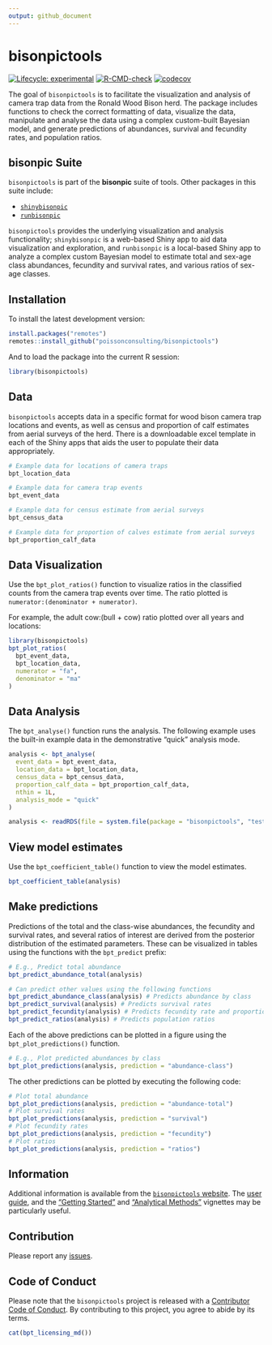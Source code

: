 ```yaml
---
output: github_document 
---
```


# bisonpictools

<!-- badges: start -->
[![Lifecycle: experimental](https://img.shields.io/badge/lifecycle-experimental-orange.svg)](https://lifecycle.r-lib.org/articles/stages.html#experimental)
[![R-CMD-check](https://github.com/poissonconsulting/bisonpictools/actions/workflows/R-CMD-check.yaml/badge.svg)](https://github.com/poissonconsulting/bisonpictools/actions/workflows/R-CMD-check.yaml)
[![codecov](https://codecov.io/gh/poissonconsulting/bisonpictools/graph/badge.svg?token=znqSXiltZo)](https://codecov.io/gh/poissonconsulting/bisonpictools)
<!-- badges: end -->

The goal of `bisonpictools` is to facilitate the visualization and analysis of camera trap data from the Ronald Wood Bison herd.
The package includes functions to check the correct formatting of data, visualize the data, manipulate and analyse the data using a complex custom-built Bayesian model, and generate predictions of abundances, survival and fecundity rates, and population ratios.

## bisonpic Suite

`bisonpictools` is part of the **bisonpic** suite of tools. 
Other packages in this suite include:

- [`shinybisonpic`](https://github.com/poissonconsulting/shinybisonpic)
- [`runbisonpic`](https://github.com/poissonconsulting/runbisonpic)

`bisonpictools` provides the underlying visualization and analysis functionality; `shinybisonpic` is a web-based Shiny app to aid data visualization and exploration, and `runbisonpic` is a local-based Shiny app to analyze a complex custom Bayesian model to estimate total and sex-age class abundances, fecundity and survival rates, and various ratios of sex-age classes.

## Installation

To install the latest development version:

```r
install.packages("remotes")
remotes::install_github("poissonconsulting/bisonpictools")
```

And to load the package into the current R session:

```r
library(bisonpictools)
```

## Data

`bisonpictools` accepts data in a specific format for wood bison camera trap locations and events, as well as census and proportion of calf estimates from aerial surveys of the herd.
There is a downloadable excel template in each of the Shiny apps that aids the user to populate their data appropriately.

```r
# Example data for locations of camera traps
bpt_location_data
```

```r
# Example data for camera trap events
bpt_event_data
```

```r
# Example data for census estimate from aerial surveys
bpt_census_data
```

```r
# Example data for proportion of calves estimate from aerial surveys
bpt_proportion_calf_data
```

## Data Visualization

Use the `bpt_plot_ratios()` function to visualize ratios in the classified counts from the camera trap events over time.
The ratio plotted is `numerator:(denominator + numerator)`.

For example, the adult cow:(bull + cow) ratio plotted over all years and locations:
``` r
library(bisonpictools)
bpt_plot_ratios(
  bpt_event_data,
  bpt_location_data,
  numerator = "fa",
  denominator = "ma"
)
```

## Data Analysis

The `bpt_analyse()` function runs the analysis.
The following example uses the built-in example data in the demonstrative "quick" analysis mode.

```r
analysis <- bpt_analyse(
  event_data = bpt_event_data,
  location_data = bpt_location_data,
  census_data = bpt_census_data,
  proportion_calf_data = bpt_proportion_calf_data,
  nthin = 1L,
  analysis_mode = "quick"
)
```
```r
analysis <- readRDS(file = system.file(package = "bisonpictools", "test-objects/analysis.RDS"))
```
## View model estimates

Use the `bpt_coefficient_table()` function to view the model estimates.

```r
bpt_coefficient_table(analysis)
```

## Make predictions

Predictions of the total and the class-wise abundances, the fecundity and survival rates, and several ratios of interest are derived from the posterior distribution of the estimated parameters.
These can be visualized in tables using the functions with the `bpt_predict` prefix:

```r
# E.g., Predict total abundance
bpt_predict_abundance_total(analysis)
```

```r
# Can predict other values using the following functions
bpt_predict_abundance_class(analysis) # Predicts abundance by class
bpt_predict_survival(analysis) # Predicts survival rates
bpt_predict_fecundity(analysis) # Predicts fecundity rate and proportion of reproductive cows
bpt_predict_ratios(analysis) # Predicts population ratios
```

Each of the above predictions can be plotted in a figure using the `bpt_plot_predictions()` function.

```r
# E.g., Plot predicted abundances by class
bpt_plot_predictions(analysis, prediction = "abundance-class")
```

The other predictions can be plotted by executing the following code:
```r
# Plot total abundance
bpt_plot_predictions(analysis, prediction = "abundance-total")
# Plot survival rates
bpt_plot_predictions(analysis, prediction = "survival")
# Plot fecundity rates
bpt_plot_predictions(analysis, prediction = "fecundity")
# Plot ratios
bpt_plot_predictions(analysis, prediction = "ratios")
```

## Information

Additional information is available from the [`bisonpictools` website](https://poissonconsulting.github.io/bisonpictools/).
The [user guide](https://poissonconsulting.github.io/bisonpictools/user-guide.html), and the ["Getting Started"](https://poissonconsulting.github.io/bisonpictools/bisonpictools.html) and ["Analytical Methods"](https://poissonconsulting.github.io/bisonpictools/bisonpicmethods.html) vignettes may be particularly useful.

## Contribution

Please report any [issues](https://github.com/poissonconsulting/bisonpictools/issues).

## Code of Conduct

Please note that the `bisonpictools` project is released with a [Contributor Code of Conduct](https://www.contributor-covenant.org/version/2/1/code_of_conduct/).
By contributing to this project, you agree to abide by its terms.

```r
cat(bpt_licensing_md())
```
